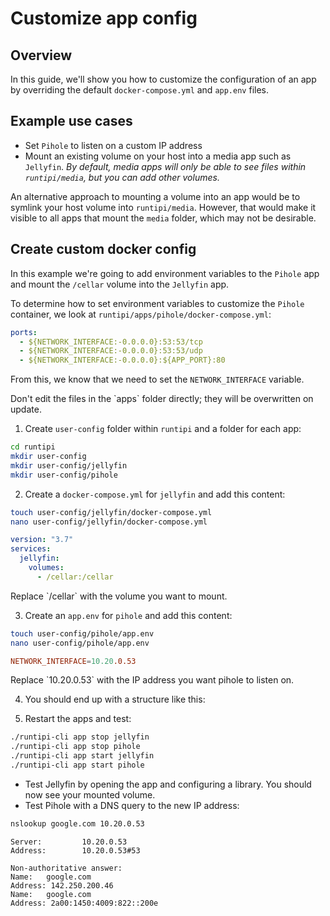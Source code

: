 
# Customize app config

## Overview

In this guide, we'll show you how to customize the configuration of an app by overriding the default `docker-compose.yml` and `app.env` files.

## Example use cases

- Set `Pihole` to listen on a custom IP address
- Mount an existing volume on your host into a media app such as `Jellyfin`. *By default, media apps will only be able to see files within `runtipi/media`, but you can add other volumes.*

An alternative approach to mounting a volume into an app would be to symlink your host volume into `runtipi/media`. However, that would make it visible to all apps that mount the `media` folder, which may not be desirable.

## Create custom docker config

In this example we're going to add environment variables to the `Pihole` app and mount the `/cellar` volume into the `Jellyfin` app.

To determine how to set environment variables to customize the `Pihole` container, we look at `runtipi/apps/pihole/docker-compose.yml`:

```yml
ports:
  - ${NETWORK_INTERFACE:-0.0.0.0}:53:53/tcp
  - ${NETWORK_INTERFACE:-0.0.0.0}:53:53/udp
  - ${NETWORK_INTERFACE:-0.0.0.0}:${APP_PORT}:80
```

From this, we know that we need to set the `NETWORK_INTERFACE` variable.

<Callout>
  Don't edit the files in the `apps` folder directly; they will be overwritten on update.
</Callout>

1. Create `user-config` folder within `runtipi` and a folder for each app:
```bash
cd runtipi
mkdir user-config
mkdir user-config/jellyfin
mkdir user-config/pihole
```

2. Create a `docker-compose.yml` for `jellyfin` and add this content:

```bash
touch user-config/jellyfin/docker-compose.yml
nano user-config/jellyfin/docker-compose.yml
```

```yml
version: "3.7"
services:
  jellyfin:
    volumes:
      - /cellar:/cellar
```

<Callout>
  Replace `/cellar` with the volume you want to mount.
</Callout>

3. Create an `app.env` for `pihole` and add this content:

```bash
touch user-config/pihole/app.env
nano user-config/pihole/app.env
```

```conf
NETWORK_INTERFACE=10.20.0.53
```

<Callout>
  Replace `10.20.0.53` with the IP address you want pihole to listen on.
</Callout>

4. You should end up with a structure like this:

<FileTree>
    <FileTree.Folder name="runtipi" defaultOpen>
        <FileTree.Folder name="app-data" />
        <FileTree.Folder name="apps" />
        <FileTree.Folder name="user-config" defaultOpen>
            <FileTree.Folder name="jellyfin" defaultOpen>
                <FileTree.File name="docker-compose.yml" />
            </FileTree.Folder>
            <FileTree.Folder name="pihole" defaultOpen>
                <FileTree.File name="app.env" />
            </FileTree.Folder>
        </FileTree.Folder>
    </FileTree.Folder>
</FileTree>

5. Restart the apps and test:

```bash
./runtipi-cli app stop jellyfin
./runtipi-cli app stop pihole
./runtipi-cli app start jellyfin
./runtipi-cli app start pihole
```

- Test Jellyfin by opening the app and configuring a library. You should now see your mounted volume.
- Test Pihole with a DNS query to the new IP address:

```bash
nslookup google.com 10.20.0.53
```

```
Server:         10.20.0.53
Address:        10.20.0.53#53

Non-authoritative answer:
Name:   google.com
Address: 142.250.200.46
Name:   google.com
Address: 2a00:1450:4009:822::200e
```
